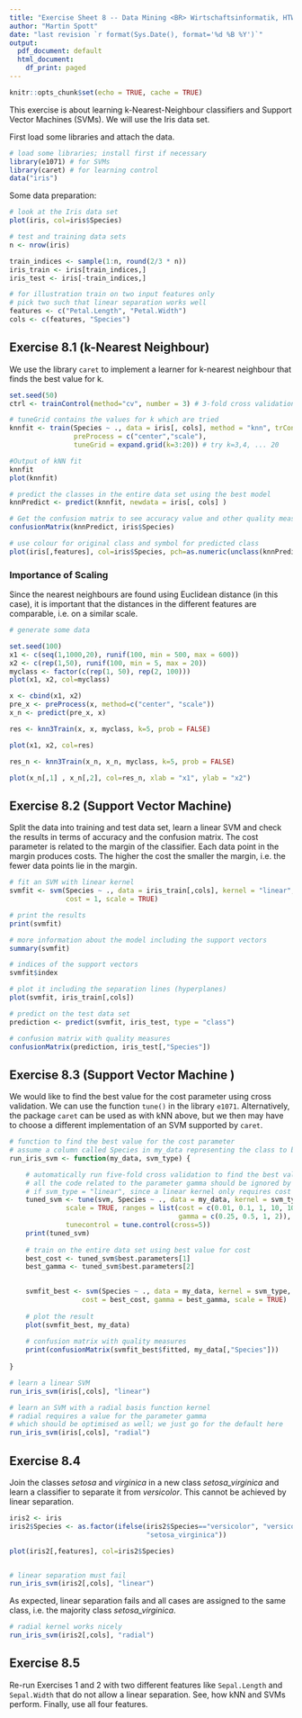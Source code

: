 ```yaml
---
title: "Exercise Sheet 8 -- Data Mining <BR> Wirtschaftsinformatik, HTW Berlin"
author: "Martin Spott"
date: "last revision `r format(Sys.Date(), format='%d %B %Y')`"
output:
  pdf_document: default
  html_document:
    df_print: paged
---
```


```r
knitr::opts_chunk$set(echo = TRUE, cache = TRUE)
```

This exercise is about learning k-Nearest-Neighbour classifiers and Support Vector Machines (SVMs). We will use the Iris data set.

First load some libraries and attach the data.

```r
# load some libraries; install first if necessary
library(e1071) # for SVMs
library(caret) # for learning control
data("iris")
```

Some data preparation:
```r
# look at the Iris data set
plot(iris, col=iris$Species)

# test and training data sets
n <- nrow(iris) 

train_indices <- sample(1:n, round(2/3 * n))
iris_train <- iris[train_indices,]
iris_test <- iris[-train_indices,]

# for illustration train on two input features only
# pick two such that linear separation works well
features <- c("Petal.Length", "Petal.Width")
cols <- c(features, "Species")
```

## Exercise 8.1 (k-Nearest Neighbour)
We use the library `caret` to implement a learner for k-nearest neighbour that finds the best value for k.

```r
set.seed(50)
ctrl <- trainControl(method="cv", number = 3) # 3-fold cross validation 

# tuneGrid contains the values for k which are tried
knnfit <- train(Species ~ ., data = iris[, cols], method = "knn", trControl = ctrl, 
                preProcess = c("center","scale"), 
                tuneGrid = expand.grid(k=3:20)) # try k=3,4, ... 20

#Output of kNN fit
knnfit
plot(knnfit)

# predict the classes in the entire data set using the best model
knnPredict <- predict(knnfit, newdata = iris[, cols] )

# Get the confusion matrix to see accuracy value and other quality measures
confusionMatrix(knnPredict, iris$Species)

# use colour for original class and symbol for predicted class
plot(iris[,features], col=iris$Species, pch=as.numeric(unclass(knnPredict)))

```

### Importance of Scaling
Since the nearest neighbours are found using Euclidean distance (in this case), 
it is important that the distances in the different features are comparable, i.e. on a similar scale. 

```r
# generate some data

set.seed(100)
x1 <- c(seq(1,1000,20), runif(100, min = 500, max = 600))
x2 <- c(rep(1,50), runif(100, min = 5, max = 20))
myclass <- factor(c(rep(1, 50), rep(2, 100)))
plot(x1, x2, col=myclass)

x <- cbind(x1, x2)
pre_x <- preProcess(x, method=c("center", "scale"))
x_n <- predict(pre_x, x)

res <- knn3Train(x, x, myclass, k=5, prob = FALSE)

plot(x1, x2, col=res)

res_n <- knn3Train(x_n, x_n, myclass, k=5, prob = FALSE)

plot(x_n[,1] , x_n[,2], col=res_n, xlab = "x1", ylab = "x2")

```


## Exercise 8.2 (Support Vector Machine)
 
Split the data into training and test data set, learn a linear SVM and check the results in terms of accuracy and the confusion matrix. The cost parameter is related to the margin of the classifier. Each data point in the margin produces costs. The higher the cost the smaller the margin, i.e. the fewer data points lie in the margin. 
 


```r

# fit an SVM with linear kernel
svmfit <- svm(Species ~ ., data = iris_train[,cols], kernel = "linear", 
              cost = 1, scale = TRUE)

# print the results
print(svmfit)

# more information about the model including the support vectors
summary(svmfit)

# indices of the support vectors
svmfit$index

# plot it including the separation lines (hyperplanes)
plot(svmfit, iris_train[,cols])

# predict on the test data set
prediction <- predict(svmfit, iris_test, type = "class")

# confusion matrix with quality measures
confusionMatrix(prediction, iris_test[,"Species"])


```

## Exercise 8.3 (Support Vector Machine )

We would like to find the best value for the cost parameter using cross validation. We can use the function `tune()` in the library `e1071`. Alternatively, the package `caret` can be used as with kNN above, but we then may have to choose a different implementation of an SVM supported by `caret`.

```r
# function to find the best value for the cost parameter
# assume a column called Species in my_data representing the class to be predicted
run_iris_svm <- function(my_data, svm_type) {

    # automatically run five-fold cross validation to find the best value for cost
    # all the code related to the parameter gamma should be ignored by the functions 
    # if svm_type = "linear", since a linear kernel only requires cost
    tuned_svm <- tune(svm, Species ~ ., data = my_data, kernel = svm_type, 
              scale = TRUE, ranges = list(cost = c(0.01, 0.1, 1, 10, 100), 
                                          gamma = c(0.25, 0.5, 1, 2)), 
              tunecontrol = tune.control(cross=5))
    print(tuned_svm)
    
    # train on the entire data set using best value for cost
    best_cost <- tuned_svm$best.parameters[1]
    best_gamma <- tuned_svm$best.parameters[2] 

        
    svmfit_best <- svm(Species ~ ., data = my_data, kernel = svm_type, 
                  cost = best_cost, gamma = best_gamma, scale = TRUE)
    
    # plot the result
    plot(svmfit_best, my_data)    
    
    # confusion matrix with quality measures
    print(confusionMatrix(svmfit_best$fitted, my_data[,"Species"]))
    
}

# learn a linear SVM
run_iris_svm(iris[,cols], "linear")

# learn an SVM with a radial basis function kernel
# radial requires a value for the parameter gamma
# which should be optimised as well; we just go for the default here
run_iris_svm(iris[,cols], "radial")  

```

## Exercise 8.4

Join the classes *setosa* and *virginica* in a new class *setosa_virginica* and learn a classifier to separate it from *versicolor*. This cannot be achieved by linear separation.

```r
iris2 <- iris
iris2$Species <- as.factor(ifelse(iris2$Species=="versicolor", "versicolor", 
                                  "setosa_virginica"))

plot(iris2[,features], col=iris2$Species)


# linear separation must fail
run_iris_svm(iris2[,cols], "linear")  
```

As expected, linear separation fails and all cases are assigned to the same class, i.e. the majority class *setosa_virginica*.


```r
# radial kernel works nicely
run_iris_svm(iris2[,cols], "radial")  
```

## Exercise 8.5

Re-run Exercises 1 and 2 with two different features like `Sepal.Length` and `Sepal.Width` that do not allow a linear separation. See, how kNN and SVMs perform. Finally, use all four features. 



